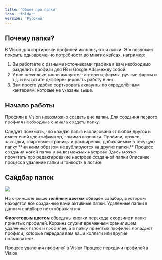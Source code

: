 ```yaml
---
title: 'Общее про папки'
icon: 'folder'
version: 'Русский'
---
```


## Почему папки?

В Vision для сортировки профилей используются папки. Это позволяет покрыть одновременно потребности во многих кейсах, например:
1. Вы работаете с разными источниками трафика и вам необходимо разделить профили для FB и Google Ads между собой.
2. У вас несколько типов аккаунтов: автореги, фармы, ручные фармы и т.д. и вы хотите дифференцировать работу в них. 
3. Вам просто удобно сортировать аккаунты по определённым критериям, которые не указаны выше.

## Начало работы

Профили в Vision невозможно создать вне папки. Для создания первого профиля необходимо сначала создать папку. 

<Note>
Следует понимать, что каждая папка изолирована от любой другой и имеет свой идентификатор, помимо названия. Профили, прокси, закладки, стартовые страницы и расширения, добавляемые в текущую папку **ни коим образом не дублируются на другие папки.**  
</Note>

<CardGroup cols={2}>
  <Card title="Создание папки" icon="folder-plus" href="/manual/folders/ru/create">
    Процесс создания новой папки и её возможных настроек
  </Card>
  <Card title="Редактирование папки" icon="folder-gear" href="/manual/folders/ru/edit">
    Здесь можно прочитать про редактирование настроек созданной папки
  </Card>
  </CardGroup>
  <CardGroup cols={1}>
  <Card title="Удаление папки" icon="folder-xmark" href="/manual/folders/ru/delete">
    Описание процесса удаление папки и тонкости в логике
  </Card>
</CardGroup>

## Сайдбар папок

<img className="tailwind mx-auto" src="/images/folders_sidebar.png" />

На скриншоте выше **зелёным цветом** обведён сайдбар, в котором находятся все созданные вами активные папки. Удалённые папки в данном сайдбаре не отображаются.

**Фиолетовым цветом** обведены кнопки перехода к корзине и папке принятых профилей. Корзина служит временным хранилищем удалённых папок и профилей, а в папку принятых профилей попадают профили, которые передали вам ваши коллеги или другие пользователи. 

<CardGroup cols={2}>
    <Card title="Удаление и корзина профилей" icon="trash">
      Процесс удаления профилей в Vision
    </Card>
    <Card title="Передача профилей" icon="arrow-up-from-bracket">
      Процесс передачи профилей в Vision
    </Card>
  </CardGroup>

